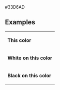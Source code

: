 <nowiki>#33D6AD</nowiki><noinclude>
== Examples ==
{|
|- style="color:{{ {{PAGENAME}} }}"
| '''This color'''
|- style="background:{{ {{PAGENAME}} }}; color:white"
| '''White on this color'''
|- style="background:{{ {{PAGENAME}} }}; color:black"
| '''Black on this color'''
|}
[[Category:日本政黨顏色模板|{{PAGENAME}}]]
</noinclude>